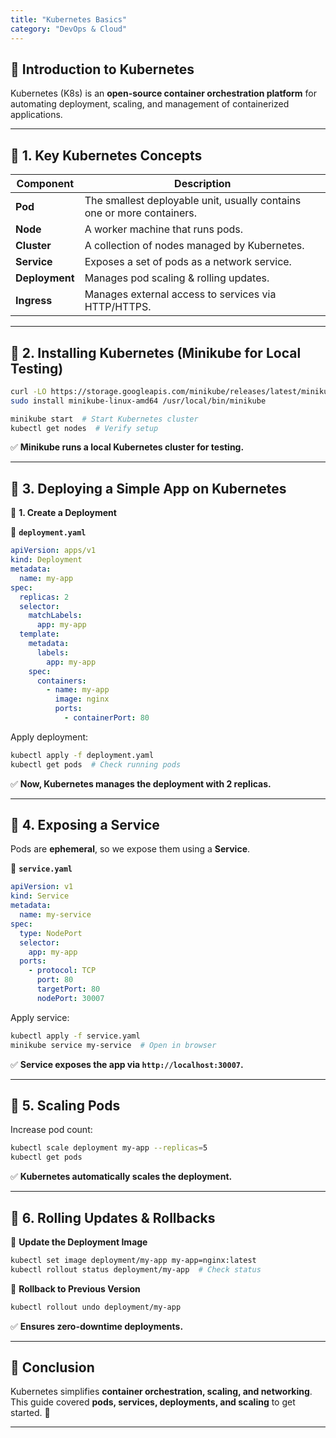 ```yaml
---
title: "Kubernetes Basics"
category: "DevOps & Cloud"
---
```


## 📌 Introduction to Kubernetes

Kubernetes (K8s) is an **open-source container orchestration platform** for automating deployment, scaling, and management of containerized applications.

---

## 🔹 1. Key Kubernetes Concepts

| Component      | Description |
|---------------|------------|
| **Pod**       | The smallest deployable unit, usually contains one or more containers. |
| **Node**      | A worker machine that runs pods. |
| **Cluster**   | A collection of nodes managed by Kubernetes. |
| **Service**   | Exposes a set of pods as a network service. |
| **Deployment** | Manages pod scaling & rolling updates. |
| **Ingress**   | Manages external access to services via HTTP/HTTPS. |

---

## 🔹 2. Installing Kubernetes (Minikube for Local Testing)

```bash
curl -LO https://storage.googleapis.com/minikube/releases/latest/minikube-linux-amd64
sudo install minikube-linux-amd64 /usr/local/bin/minikube

minikube start  # Start Kubernetes cluster
kubectl get nodes  # Verify setup
```

✅ **Minikube runs a local Kubernetes cluster for testing.**  

---

## 🔹 3. Deploying a Simple App on Kubernetes

📌 **1. Create a Deployment**

📌 **`deployment.yaml`**
```yaml
apiVersion: apps/v1
kind: Deployment
metadata:
  name: my-app
spec:
  replicas: 2
  selector:
    matchLabels:
      app: my-app
  template:
    metadata:
      labels:
        app: my-app
    spec:
      containers:
        - name: my-app
          image: nginx
          ports:
            - containerPort: 80
```

Apply deployment:

```bash
kubectl apply -f deployment.yaml
kubectl get pods  # Check running pods
```

✅ **Now, Kubernetes manages the deployment with 2 replicas.**  

---

## 🔹 4. Exposing a Service

Pods are **ephemeral**, so we expose them using a **Service**.

📌 **`service.yaml`**
```yaml
apiVersion: v1
kind: Service
metadata:
  name: my-service
spec:
  type: NodePort
  selector:
    app: my-app
  ports:
    - protocol: TCP
      port: 80
      targetPort: 80
      nodePort: 30007
```

Apply service:

```bash
kubectl apply -f service.yaml
minikube service my-service  # Open in browser
```

✅ **Service exposes the app via `http://localhost:30007`.**  

---

## 🔹 5. Scaling Pods

Increase pod count:

```bash
kubectl scale deployment my-app --replicas=5
kubectl get pods
```

✅ **Kubernetes automatically scales the deployment.**  

---

## 🔹 6. Rolling Updates & Rollbacks

📌 **Update the Deployment Image**

```bash
kubectl set image deployment/my-app my-app=nginx:latest
kubectl rollout status deployment/my-app  # Check status
```

📌 **Rollback to Previous Version**

```bash
kubectl rollout undo deployment/my-app
```

✅ **Ensures zero-downtime deployments.**  

---

## 📌 Conclusion

Kubernetes simplifies **container orchestration, scaling, and networking**.  
This guide covered **pods, services, deployments, and scaling** to get started. 🚀  

---
